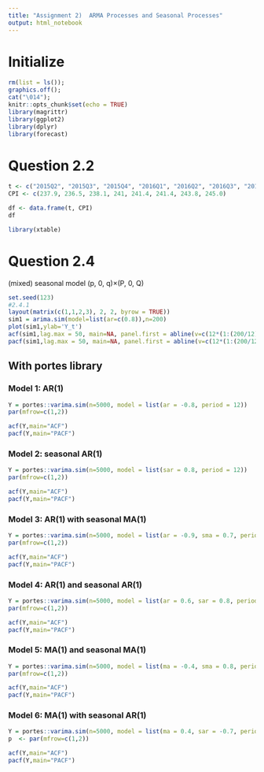 ```yaml
---
title: "Assignment 2)  ARMA Processes and Seasonal Processes"
output: html_notebook
---
```


# Initialize
```r
rm(list = ls());
graphics.off();
cat("\014");
knitr::opts_chunk$set(echo = TRUE)
library(magrittr)
library(ggplot2)
library(dplyr)
library(forecast)
```

# Question 2.2
```r
t <- c("2015Q2", "2015Q3", "2015Q4", "2016Q1", "2016Q2", "2016Q3", "2016Q4", "2017Q1")
CPI <- c(237.9, 236.5, 238.1, 241, 241.4, 241.4, 243.8, 245.0)

df <- data.frame(t, CPI)
df

```
```r
library(xtable)
```


# Question 2.4
(mixed) seasonal model (p, 0, q)×(P, 0, Q)
```r
set.seed(123)
#2.4.1
layout(matrix(c(1,1,2,3), 2, 2, byrow = TRUE))
sim1 = arima.sim(model=list(ar=c(0.8)),n=200)
plot(sim1,ylab='Y_t')
acf(sim1,lag.max = 50, main=NA, panel.first = abline(v=c(12*(1:(200/12))), lty=2, col='blue'))
pacf(sim1,lag.max = 50, main=NA, panel.first = abline(v=c(12*(1:(200/12))),lty=2, col='blue'))
```




## With portes library


### Model 1: AR(1)

```r
Y = portes::varima.sim(n=5000, model = list(ar = -0.8, period = 12))
par(mfrow=c(1,2))

acf(Y,main="ACF")
pacf(Y,main="PACF")
```


### Model 2: seasonal AR(1)

```r
Y = portes::varima.sim(n=5000, model = list(sar = 0.8, period = 12))
par(mfrow=c(1,2))

acf(Y,main="ACF")
pacf(Y,main="PACF")
```


### Model 3: AR(1) with seasonal MA(1)

```r
Y = portes::varima.sim(n=5000, model = list(ar = -0.9, sma = 0.7, period = 12))
par(mfrow=c(1,2))

acf(Y,main="ACF")
pacf(Y,main="PACF")
```

### Model 4: AR(1) and seasonal AR(1) 

```r
Y = portes::varima.sim(n=5000, model = list(ar = 0.6, sar = 0.8, period = 12))
par(mfrow=c(1,2))

acf(Y,main="ACF")
pacf(Y,main="PACF")
```

### Model 5: MA(1) and seasonal MA(1)

```r
Y = portes::varima.sim(n=5000, model = list(ma = -0.4, sma = 0.8, period = 12))
par(mfrow=c(1,2))

acf(Y,main="ACF")
pacf(Y,main="PACF")
```


### Model 6: MA(1) with seasonal AR(1)

```r
Y = portes::varima.sim(n=5000, model = list(ma = 0.4, sar = -0.7, period = 12))
p  <- par(mfrow=c(1,2))

acf(Y,main="ACF")
pacf(Y,main="PACF")



```